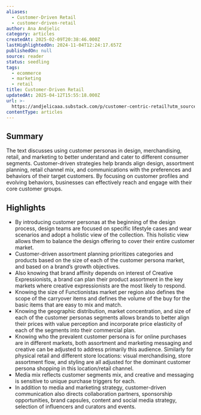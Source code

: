 ```yaml
---
aliases:
  - Customer-Driven Retail
  - customer-driven-retail
author: Ana Andjelic
category: articles
createdAt: 2025-02-09T20:38:46.000Z
lastHighlightedOn: 2024-11-04T12:24:17.657Z
publishedOn: null
source: reader
status: seedling
tags:
  - ecommerce
  - marketing
  - retail
title: Customer-Driven Retail
updatedAt: 2025-04-12T15:55:18.000Z
url: >-
  https://andjelicaaa.substack.com/p/customer-centric-retail?utm_source=post-email-title&publication_id=18831&post_id=143023526&utm_campaign=email-post-title&isFreemail=false&r=og9hp&triedRedirect=true&utm_medium=email
contentType: articles
---
```

## Summary

The text discusses using customer personas in design, merchandising, retail, and marketing to better understand and cater to different consumer segments. Customer-driven strategies help brands align design, assortment planning, retail channel mix, and communications with the preferences and behaviors of their target customers. By focusing on customer profiles and evolving behaviors, businesses can effectively reach and engage with their core customer groups.

## Highlights

- By introducing customer personas at the beginning of the design process, design teams are focused on specific lifestyle cases and wear scenarios and adopt a holistic view of the collection. This holistic view allows them to balance the design offering to cover their entire customer market.
- Customer-driven assortment planning prioritizes categories and products based on the size of each of the customer persona market, and based on a brand’s growth objectives.
- Also knowing that brand affinity depends on interest of Creative Expressionists, a brand can plan their product assortment in the key markets where creative expressionists are the most likely to respond.
- Knowing the size of Functionistas market per region also defines the scope of the carryover items and defines the volume of the buy for the basic items that are easy to mix and match.
- Knowing the geographic distribution, market concentration, and size of each of the customer personas segments allows brands to better align their prices with value perception and incorporate price elasticity of each of the segments into their commercial plan.
- Knowing who the prevalent customer persona is for online purchases are in different markets, both assortment and marketing messaging and creative can be adjusted to address primarily this audience. Similarly for physical retail and different store locations: visual merchandising, store assortment flow, and styling are all adjusted for the dominant customer persona shopping in this location/retail channel.
- Media mix reflects customer segments mix, and creative and messaging is sensitive to unique purchase triggers for each.
- In addition to media and marketing strategy, customer-driven communication also directs collaboration partners, sponsorship opportunities, brand capsules, content and social media strategy, selection of influencers and curators and events.
  [](https://substackcdn.com/image/fetch/f_auto,q_auto:good,fl_progressive:steep/https%3A%2F%2Fsubstack-post-media.s3.amazonaws.com%2Fpublic%2Fimages%2F4d1d53bf-a594-4cba-b580-0279b3429516_3658x1186.png)
